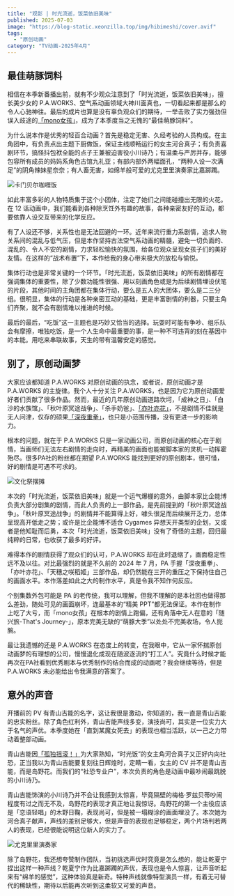 ```yaml
---
title: "观影 | 时光流逝，饭菜依旧美味"
published: 2025-07-03
image: "https://blog-static.xeonzilla.top/img/hibimeshi/cover.avif"
tags: 
  - "原创动画"
category: "TV动画-2025年4月"
---
```

## 最佳萌豚饲料
相信在本季新番播出前，就有不少观众注意到了「时光流逝，饭菜依旧美味」，擅长美少女的 P.A.WORKS、空气系动画领域大神川面真也，一切看起来都是那么的令人心驰神往。最后的成片也算是没有辜负观众们的期待，一举击败了实力强劲但误入歧途的[「mono女孩」](/posts/mono/)，成为了本季度当之无愧的“最佳萌豚饲料”。

为什么说本作是优秀的轻百合动画？首先是稳定无害、久经考验的人员构成。在主角团中，有负责点出主题下厨做饭，保证主线顺畅运行的女主河合真子；有负责喜剧环节，搞怪抖包袱全能的点子王兼被迫害役小川诗乃；有温柔与严厉并存，能够包容所有成员的妈妈系角色古馆九礼亚；有部内部外两幅面孔，“两种人设一次满足”的阴角辣妹星奈奈；有人畜无害，如绵羊般可爱的尤克里里演奏家比嘉踯躅。

![卡门贝尔咖喱饭](https://blog-static.xeonzilla.top/img/hibimeshi/01.avif "卡门贝尔咖喱饭")

如此丰富多彩的人物特质集于这个小团体，注定了她们之间能碰撞出无限的火花。在 12 话动画中，我们能看到各种除烹饪外有趣的故事，各种亲密友好的互动，都要依靠人设交互带来的化学反应。

有了人设还不够，关系性也是无法回避的一环。近年来流行重力系剧情，追求人物关系间的混乱与低气压，但是本作坚持古法空气系动画的精髓，避免一切负面的、混乱的、令人不安的剧情，力求轻松愉快的氛围，给各位观众呈现女孩子们的美好友情。在这样的“战术布置”下，本作给我的身心带来极大的放松与愉悦。

集体行动也是非常关键的一个环节。「时光流逝，饭菜依旧美味」的所有剧情都在强调集体的重要性，除了少数功能性很强、用以刻画角色或是为后续剧情埋设伏笔的片段，其他时间的主角团都在集体行动，要么是五人的大团体，要么是二三分组。很明显，集体的行动是各种亲密互动的基础，更是丰富剧情的利器，只要主角们齐聚，就不会有剧情难以推进的时候。

最后的最后，“吃饭”这一主题也是巧妙又恰当的选择。玩耍时可能有争吵、组乐队会有摩擦，唯独吃饭，是一个人生命中最重要的事，是一种不可违背的刻在基因中的本能。用吃来串联故事，天生的带有温馨安定的感觉。

## 别了，原创动画梦
大家应该都知道 P.A.WORKS 对原创动画的执念，或者说，原创动画才是 P.A.WORKS 的主旋律。我个人十分关注 P.A.WORKS，也是因为它为原创动画爱好者们贡献了很多作品。然而，最近的几年原创动画道路坎坷，「成神之日」、「白沙的水族馆」、「秋叶原冥途战争」、「杀手奶爸」、[「亦叶亦花」](/posts/narenare/)，不是剧情不佳就是无人问津，仅存的硕果[「深夜重拳」](/posts/mayopan/)，也只是小范围传播，没有更进一步的影响力。

根本的问题，就在于 P.A.WORKS 只是一家动画公司，而原创动画的核心在于剧情，当画师们无法左右剧情的走向时，再精美的画面也能被脚本家的灵机一动挥霍殆尽。很多PA社的粉丝都在期望 P.A.WORKS 能找到更好的原创剧本，很可惜，好的剧情是可遇不可求的。

![文化祭摆摊](https://blog-static.xeonzilla.top/img/hibimeshi/02.avif "文化祭摆摊")

本次的「时光流逝，饭菜依旧美味」就是一个运气爆棚的意外，由脚本家比企能博负责大部分剧集的剧情，而此人负责的上一部作品，是先前提到的「秋叶原冥途战争」。「秋叶原冥途战争」的剧情并不能算得上好，噱头很足而后续展开乏力，总体呈现高开低走之势；或许是比企能博不适合 Cygames 异想天开类型的企划，又或者是他知耻而后勇，本次「时光流逝，饭菜依旧美味」没有了奇怪的主题，回归最纯粹的日常，也收获了最多的好评。

难得本作的剧情获得了观众们的认可，P.A.WORKS 却在此时退缩了，画面稳定性远不及以往。对比最强烈的就是不久前的 2024 年 7 月，PA 手握「深夜重拳」、「亦叶亦花」、「天穗之咲稻姬」三部作品，却仍然能在三开的重压之下保持住自己的画面水平。本作落差如此之大的制作水平，真是令我不知作何反应。

个别集数外包可能是 PA 的老传统，我可以理解，但我不理解的是本社回也做得那么差劲，随处可见的画面崩坏，连最基本的“精美 PPT”都无法保证。本作在制作上吃了大亏，而「mono女孩」在根本的剧情上跑偏，还有角落中无人在意的「随兴旅-That's Journey-」，原本完美无缺的“萌豚大季”以处处不完美收场，令人扼腕。

最让我遗憾的还是 P.A.WORKS 在态度上的转变，在我眼中，它从一家怀揣原创动画梦的有理想的公司，慢慢退化成现在随波逐流的“打工人”。究竟什么时候才能再次在PA社看到优秀剧本与优秀制作的结合而成的动画呢？我会继续等待，但是 P.A.WORKS 未必能给出令我满意的答案了。

## 意外的声音
开播前的 PV 有青山吉能的名字，这让我很是激动，你知道的，我一直是青山吉能的忠实粉丝。除了角色红利外，青山吉能声线多变，演技尚可，其实是一位实力大于名气的声优。本季度她在「直到某魔女死去」的表现也相当活跃，以一己之力带动着整部动画。

青山吉能因[「孤独摇滚！」](/posts/bocchi_the_rock/)为大家熟知，“时光饭”的女主角河合真子又正好内向社恐，正当我以为青山吉能要复刻往日辉煌时，定睛一看，女主的 CV 并不是青山吉能，而是岛野花。而我们的“社恐专业户”，本次负责的角色是动画中最吵闹最跳脱的小川诗乃。

青山吉能饰演的小川诗乃并不会让我感到太惊喜，毕竟隔壁的梅格·罗兹贝蒂吵闹程度有过之而无不及，岛野花的表现才真正地让我惊讶。岛野花的第一个主役应该是「恋语轻唱」的木野日鞠，表现尚可，但是被一塌糊涂的画面埋没了。本次她为河合真子献声，声线的差别足够大，但是声音的表现也足够稳定，两个片场判若两人的表现，已经很能说明这位新人的实力了。

![尤克里里演奏家](https://blog-static.xeonzilla.top/img/hibimeshi/03.avif "尤克里里演奏家")

除了岛野花，我还想夸赞制作团队，当初挑选声优时究竟是怎么想的，能让乾夏宁捏出这样一种声线？乾夏宁作为比嘉踯躅的声优，表现也是令人惊喜，让声音听起来有“绵羊的感觉”，这种体验真是新奇。特种声线就像特型演员一样，有着无可替代的稀缺性，期待以后能再次听到这柔软又可爱的声音。
